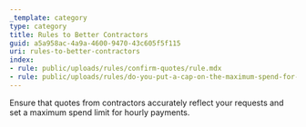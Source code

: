 ```yaml
---
_template: category
type: category
title: Rules to Better Contractors
guid: a5a958ac-4a9a-4600-9470-43c605f5f115
uri: rules-to-better-contractors
index:
- rule: public/uploads/rules/confirm-quotes/rule.mdx
- rule: public/uploads/rules/do-you-put-a-cap-on-the-maximum-spend-for-contractors-paid-by-the-hour/rule.mdx
---
```


Ensure that quotes from contractors accurately reflect your requests and set a maximum spend limit for hourly payments.

